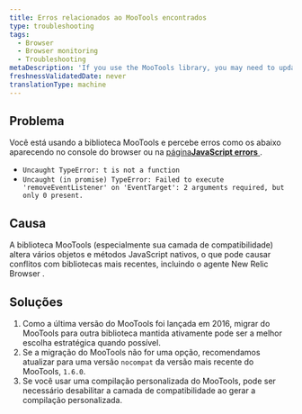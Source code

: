 ```yaml
---
title: Erros relacionados ao MooTools encontrados
type: troubleshooting
tags:
  - Browser
  - Browser monitoring
  - Troubleshooting
metaDescription: 'If you use the MooTools library, you may need to update to the nocompat build of MooTools version 1.6.0 to address conflicts.'
freshnessValidatedDate: never
translationType: machine
---
```


## Problema

Você está usando a biblioteca MooTools e percebe erros como os abaixo aparecendo no console do browser ou na [página<DNT>**JavaScript errors**</DNT> ](/docs/browser/new-relic-browser/browser-pro-features/js-errors-dashboard-examining-errors-over-time).

* `Uncaught TypeError: t is not a function`
* `Uncaught (in promise) TypeError: Failed to execute 'removeEventListener' on 'EventTarget': 2 arguments required, but only 0 present.`

## Causa

A biblioteca MooTools (especialmente sua camada de compatibilidade) altera vários objetos e métodos JavaScript nativos, o que pode causar conflitos com bibliotecas mais recentes, incluindo o agente New Relic Browser .

## Soluções

1. Como a última versão do MooTools foi lançada em 2016, migrar do MooTools para outra biblioteca mantida ativamente pode ser a melhor escolha estratégica quando possível.
2. Se a migração do MooTools não for uma opção, recomendamos atualizar para uma versão `nocompat` da versão mais recente do MooTools, `1.6.0`.
3. Se você usar uma compilação personalizada do MooTools, pode ser necessário desabilitar a camada de compatibilidade ao gerar a compilação personalizada.
